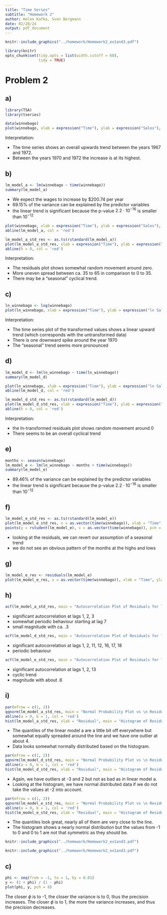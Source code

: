 ```yaml
---
title: "Time Series"
subtitle: "Homework 2"
author: Helen Kafka, Sven Bergmann
date: 02/28/24
output: pdf_document
---
```


```r
knitr::include_graphics("../homework/Homework2_ex1and3.pdf")
```

```r
library(knitr)
opts_chunk$set(tidy.opts = list(width.cutoff = 60),
               tidy = TRUE)
```

# Problem 2

## a)

```r
library(TSA)
library(tseries)
```

```r
data(winnebago)
plot(winnebago, xlab = expression("Time"), ylab = expression("Sales"), main = expression("Time Series Plot of Winnebago"))
```

Interpretation:

- The time series shows an overall upwards trend between the years 1967 and 1972.
- Between the years 1970 and 1972 the increase is at its highest.

## b)


```r
lm_model_a <- lm(winnebago ~ time(winnebago))
summary(lm_model_a)
```

- We expect the wages to increase by $200.74 per year
- $69.15\%$ of the variance can be explained by the predictor variables
- the linear trend is significant because the p-value $2.2 \cdot 10^{-16}$ is smaller than $10^{-12}$

```r
plot(winnebago, xlab = expression("Time"), ylab = expression("Sales"), main = expression("Time Series Plot of Winnebago with a least squares regression fit"))
abline(lm_model_a, col = 'red')
```

```r
lm_model_a_std_res <- as.ts(rstandard(lm_model_a))
plot(lm_model_a_std_res, xlab = expression("Time"), ylab = expression("Residuals"), main = "Plot of Residuals versus Time")
abline(h = 0, col = 'red')
```

Interpretation:

- The residuals plot shows somewhat random movement around zero.
- More uneven spread between ca. 35 to 65 in comparison to 0 to 35.
- There may be a "seasonal" cyclical trend.


## c)

```r
ln_winnebago <- log(winnebago)
plot(ln_winnebago, xlab = expression("Time"), ylab = expression("ln Sales"), main = expression("Time Series Plot of Winnebago"))
```

Interpretation:

- The time series plot of the transformed values shows a linear upward trend (which corresponds with the untransformed data)
- There is one downward spike around the year 1970
- The "seasonal" trend seems more pronounced


## d)

```r
lm_model_d <- lm(ln_winnebago ~ time(ln_winnebago))
summary(lm_model_d)
```

```r
plot(ln_winnebago, xlab = expression("Time"), ylab = expression("ln Sales"), main = expression("Time Series Plot of Winnebago with a least squares regression fit"))
abline(lm_model_d, col = 'red')
```

```r
lm_model_d_std_res <- as.ts(rstandard(lm_model_d))
plot(lm_model_d_std_res, xlab = expression("Time"), ylab = expression("Residuals"), main = "ln Plot of Residuals versus Time")
abline(h = 0, col = 'red')
```

Interpretation:

- the ln-transformed residuals plot shows random movement around 0
- There seems to be an overall cyclical trend

## e)

```r
months <- season(winnebago)
lm_model_e <- lm(ln_winnebago ~ months + time(winnebago))
summary(lm_model_e)
```

- $89.46\%$ of the variance can be explained by the predictor variables
- the linear trend is significant because the p-value $2.2 \cdot 10^{-16}$ is smaller than $10^{-12}$

## f)

```r
lm_model_e_std_res <- as.ts(rstandard(lm_model_e))
plot(lm_model_e_std_res, x = as.vector(time(winnebago)), xlab = "Time", ylab = "Standardized Residuals", main = "Standardized Residuals", type = "l")
points(y = rstudent(lm_model_e), x = as.vector(time(winnebago)), pch = as.vector(season(winnebago)))
```

- looking at the residuals, we can revert our assumption of a seasonal trend
- we do not see an obvious pattern of the months at the highs and lows

## g)

```r
lm_model_e_res <- residuals(lm_model_e)
plot(lm_model_e_res, x = as.vector(time(winnebago)), xlab = "Time", ylab = "Residuals", main = "Residuals", type = "l")
```

## h)

```r
acf(lm_model_a_std_res, main = "Autocorrelation Plot of Residuals for linear model a")
```

- significant autocorrelation at lags 1, 2, 3
- somewhat periodic behaviour starting at lag 7
- small magnitude with ca. .3

```r
acf(lm_model_d_std_res, main = "Autocorrelation Plot of Residuals for linear model d")
```

- significant autocorrelation at lags 1, 2, 11, 12, 16, 17, 18
- periodic behaviour

```r
acf(lm_model_e_std_res, main = "Autocorrelation Plot of Residuals for linear model e")
```

- significant autocorrelation at lags 1, 2, 13
- cyclic trend
- magnitude with about .6

## i)

```r
par(mfrow = c(1, 2))
qqnorm(lm_model_a_std_res, main = "Normal Probability Plot vs \n Residuals Fit for lm a")
abline(a = 0, b = 1, col = 'red')
hist(lm_model_a_std_res, xlab = "Residual", main = "Histogram of Residuals \n for lm a")
```

- The quantiles of the linear model a are a little bit off everywhere but somewhat equally spreaded around the line and we have one outlier at about 4.
- Data looks somewhat normally distributed based on the histogram.

```r
par(mfrow = c(1, 2))
qqnorm(lm_model_d_std_res, main = "Normal Probability Plot vs \n Residuals Fit for lm d")
abline(a = 0, b = 1, col = 'red')
hist(lm_model_d_std_res, xlab = "Residual", main = "Histogram of Residuals \n for lm d")
```

- Again, we have outliers at -3 and 2 but not as bad as in linear model a.
- Looking at the histogram, we have normal distributed data if we do not take the values at -2 into account.

```r
par(mfrow = c(1, 2))
qqnorm(lm_model_e_std_res, main = "Normal Probability Plot vs \n Residuals Fit for lm e")
abline(a = 0, b = 1, col = 'red')
hist(lm_model_e_std_res, xlab = "Residual", main = "Histogram of Residuals \n for lm e")
```

- The quantiles look great, nearly all of them are very close to the line.
- The histogram shows a nearly normal distribution but the values from -1 to 0 and 0 to 1 are not that symmetric as they should be.

```r
knitr::include_graphics("../homework/Homework2_ex1and3.pdf")
```
```r
knitr::include_graphics("../homework/Homework2_ex1and3.pdf")
```

## c)

```r
phi <- seq(from = -1, to = 1, by = 0.01)
y <- (1 + phi) / (1 - phi)
plot(phi, y, pch = 8)
```

The closer $\phi$ is to -1, the closer the variance is to 0, thus the precision increases.
The closer $\phi$ is to 1, the more the variance increases, and thus the precision decreases.